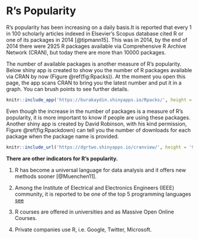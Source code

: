 

# R's Popularity

R's popularity has been increasing on a daily basis.It is reported that every 1 in 100 scholarly articles indexed in Elsevier’s Scopus database 
cited R or one of its packages in 2014 [@tipmann15]. This was in 2014, by the end of 2014 there were 2925 R packages available via Comprehensive R Archive Network (CRAN), but today there are more than 10000 packages.

The number of available packages is another measure of R's popularity. Below shiny app is created to show you the number of R packages available via CRAN by now (Figure \@ref(fig:Rpacks)). At the moment you open this page, the app scans CRAN to bring you the latest number and put it in a graph. You can brush points to see further details.

```r
knitr::include_app('https://burakaydin.shinyapps.io/Rpacks/', height = '550px')
```


Even though the increase in the number of packages is a measure of R's popularity, it is more important to know if people are using these packages. Another shiny app is created by David Robinson, with his kind permission, Figure \@ref(fig:Rpackdown) can tell you the number of downloads for each package when the package name is provided.

```r
knitr::include_url('https://dgrtwo.shinyapps.io/cranview/', height = '900px')
```



__There are other indicators for R's popularity.__

1. R has become a universal language for data analysis and it offers new methods sooner  [@Muenchen11].

2. Among the Institute of Electrical and Electronics Engineers (IEEE) community, it is reported to be one of the top 5 programming languages <a href="http://blog.revolutionanalytics.com/popularity/" target="_blank">see</a>

3. R courses are offered in universities and as Massive Open Online Courses.

4. Private companies use R, i.e. Google, Twitter, Microsoft.
